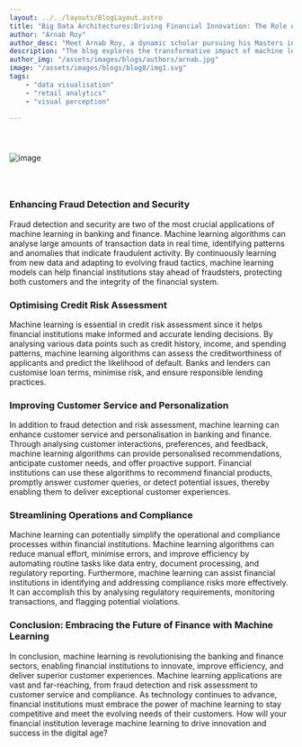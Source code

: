 ```yaml
---
layout: ../../layouts/BlogLayout.astro
title: "Big Data Architectures:Driving Financial Innovation: The Role of Machine Learning in Banking and Finance"
author: "Arnab Roy"
author_desc: "Meet Arnab Roy, a dynamic scholar pursuing his Masters in Data Science and Management from the prestigious institutes, IIT Ropar and IIM Amritsar. With a fervent dedication to mastering the fusion of data science and business acumen, Arnab navigates the realms of academia and industry with unwavering curiosity and a relentless pursuit of excellence. His passion for unlocking insights and driving innovation propels him to explore the cutting edge of data-driven solutions, shaping the future of business intelligence."
description: "The blog explores the transformative impact of machine learning in the banking and finance sectors. As technology evolves, so does how we manage and interact with our finances. In this blog post, we'll delve into the world of machine learning and its applications in banking and finance. From fraud detection to customer service, we'll uncover how machine learning revolutionises how financial institutions operate and serve their customers. So, let's dive in and explore the exciting possibilities that machine learning offers in the realm of banking and finance."
author_img: "/assets/images/blogs/authors/arnab.jpg"
image: "/assets/images/blogs/blog8/img1.svg"
tags:
    - "data visualisation"
    - "retail analytics"
    - "visual perception"

---
```


<img src="/assets/images/blogs/blog8/img1.svg" alt="image" style="margin: 2.56rem auto;"/>

<Quote quote={quote}/>

### Enhancing Fraud Detection and Security

Fraud detection and security are two of the most crucial applications of machine learning in banking and finance. Machine learning algorithms can analyse large amounts of transaction data in real time, identifying patterns and anomalies that indicate fraudulent activity. By continuously learning from new data and adapting to evolving fraud tactics, machine learning models can help financial institutions stay ahead of fraudsters, protecting both customers and the integrity of the financial system.

### Optimising Credit Risk Assessment

Machine learning is essential in credit risk assessment since it helps financial institutions make informed and accurate lending decisions. By analysing various data points such as credit history, income, and spending patterns, machine learning algorithms can assess the creditworthiness of applicants and predict the likelihood of default. Banks and lenders can customise loan terms, minimise risk, and ensure responsible lending practices.

### Improving Customer Service and Personalization

In addition to fraud detection and risk assessment, machine learning can enhance customer service and personalisation in banking and finance. Through analysing customer interactions, preferences, and feedback, machine learning algorithms can provide personalised recommendations, anticipate customer needs, and offer proactive support. Financial institutions can use these algorithms to recommend financial products, promptly answer customer queries, or detect potential issues, thereby enabling them to deliver exceptional customer experiences.

### Streamlining Operations and Compliance

Machine learning can potentially simplify the operational and compliance processes within financial institutions. Machine learning algorithms can reduce manual effort, minimise errors, and improve efficiency by automating routine tasks like data entry, document processing, and regulatory reporting. Furthermore, machine learning can assist financial institutions in identifying and addressing compliance risks more effectively. It can accomplish this by analysing regulatory requirements, monitoring transactions, and flagging potential violations.

### Conclusion: Embracing the Future of Finance with Machine Learning

In conclusion, machine learning is revolutionising the banking and finance sectors, enabling financial institutions to innovate, improve efficiency, and deliver superior customer experiences. Machine learning applications are vast and far-reaching, from fraud detection and risk assessment to customer service and compliance. As technology continues to advance, financial institutions must embrace the power of machine learning to stay competitive and meet the evolving needs of their customers. How will your financial institution leverage machine learning to drive innovation and success in the digital age?
